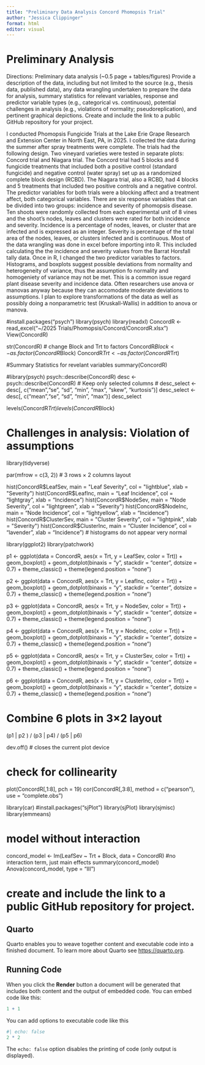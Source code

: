 ---
title: "Preliminary Data Analysis Concord Phomopsis Trial"
author: "Jessica Clippinger"
format: html
editor: visual
---

## 

# Preliminary Analysis

Directions: Preliminary data analysis (\~0.5 page + tables/figures) Provide a description of the data, including but not limited to the source (e.g., thesis data, published data), any data wrangling undertaken to prepare the data for analysis, summary statistics for relevant variables, response and predictor variable types (e.g., categorical vs. continuous), potential challenges in analysis (e.g., violations of normality; pseudoreplication), and pertinent graphical depictions. Create and include the link to a public GitHub repository for your project.

I conducted Phomopsis Fungicide Trials at the Lake Erie Grape Research and Extension Center in North East, PA, in 2025. I collected the data during the summer after spray treatments were complete. The trials had the following design. Two vineyard varieties were tested in separate plots: Concord trial and Niagara trial. The Concord trial had 5 blocks and 6 fungicide treatments that included both a positive control (standard fungicide) and negative control (water spray) set up as a randomized complete block design (RCBD). The Niagara trial, also a RCBD, had 4 blocks and 5 treatments that included two positive controls and a negative control. The predictor variables for both trials were a blocking affect and a treatment affect, both categorical variables. There are six response variables that can be divided into two groups: incidence and severity of phomopsis disease. Ten shoots were randomly collected from each experimental unit of 8 vines and the shoot's nodes, leaves and clusters were rated for both incidence and severity. Incidence is a percentage of nodes, leaves, or cluster that are infected and is expressed as an integer. Severity is percentage of the total area of the nodes, leaves, or clusters infected and is continuous. Most of the data wrangling was done in excel before importing into R. This included calculating the the incidence and severity values from the Barrat Horsfall tally data. Once in R, I changed the two predictor variables to factors. Histograms, and boxplots suggest possible deviations from normality and heterogeneity of variance, thus the assumption fo normality and homogeniety of variance may not be met. This is a common issue regard plant disease severity and incidence data. Often researchers use anova or manovas anyway because they can accomodate moderate deviations to assumptions. I plan to explore transformations of the data as well as possibly doing a nonparametric test (Kruskall-Wallis) in addition to anova or manova.

#install.packages("psych") library(psych) library(readxl) ConcordR \<- read_excel("\~/2025 Trials/Phomopsis/Concord/ConcordR.xlsx") View(ConcordR)

str(ConcordR) \# change Block and Trt to factors ConcordR$Block <- as.factor(ConcordR$Block) ConcordR$Trt <- as.factor(ConcordR$Trt)

#Summary Statistics for revelant variables summary(ConcordR)

#library(psych) psych::describe(ConcordR) desc \<- psych::describe(ConcordR) \# Keep only selected columns \# desc_select \<- desc\[, c("mean","se", "sd", "min", "max", "skew", "kurtosis")\] desc_select \<- desc\[, c("mean","se", "sd", "min", "max")\] desc_select

levels(ConcordR$Trt)
levels(ConcordR$Block)

# Challenges in analysis: Violation of assumptions

library(tidyverse)

par(mfrow = c(3, 2)) \# 3 rows × 2 columns layout

hist(ConcordR$LeafSev, main = "Leaf Severity", col = "lightblue", xlab = "Severity")
hist(ConcordR$LeafInc, main = "Leaf Incidence", col = "lightgray", xlab = "Incidence") hist(ConcordR$NodeSev, main = "Node Severity", col = "lightgreen", xlab = "Severity")
hist(ConcordR$NodeInc, main = "Node Incidence", col = "lightyellow", xlab = "Incidence") hist(ConcordR$ClusterSev, main = "Cluster Severity", col = "lightpink", xlab = "Severity")
hist(ConcordR$ClusterInc, main = "Cluster Incidence", col = "lavender", xlab = "Incidence") \# histograms do not appear very normal

library(ggplot2) library(patchwork)

p1 \<- ggplot(data = ConcordR, aes(x = Trt, y = LeafSev, color = Trt)) + geom_boxplot() + geom_dotplot(binaxis = "y", stackdir = "center", dotsize = 0.7) + theme_classic() + theme(legend.position = "none")

p2 \<- ggplot(data = ConcordR, aes(x = Trt, y = LeafInc, color = Trt)) + geom_boxplot() + geom_dotplot(binaxis = "y", stackdir = "center", dotsize = 0.7) + theme_classic() + theme(legend.position = "none")

p3 \<- ggplot(data = ConcordR, aes(x = Trt, y = NodeSev, color = Trt)) + geom_boxplot() + geom_dotplot(binaxis = "y", stackdir = "center", dotsize = 0.7) + theme_classic() + theme(legend.position = "none")

p4 \<- ggplot(data = ConcordR, aes(x = Trt, y = NodeInc, color = Trt)) + geom_boxplot() + geom_dotplot(binaxis = "y", stackdir = "center", dotsize = 0.7) + theme_classic() + theme(legend.position = "none")

p5 \<- ggplot(data = ConcordR, aes(x = Trt, y = ClusterSev, color = Trt)) + geom_boxplot() + geom_dotplot(binaxis = "y", stackdir = "center", dotsize = 0.7) + theme_classic() + theme(legend.position = "none")

p6 \<- ggplot(data = ConcordR, aes(x = Trt, y = ClusterInc, color = Trt)) + geom_boxplot() + geom_dotplot(binaxis = "y", stackdir = "center", dotsize = 0.7) + theme_classic() + theme(legend.position = "none")

# Combine 6 plots in 3×2 layout

(p1 \| p2 ) / (p3 \| p4) / (p5 \| p6)

dev.off() \# closes the current plot device

# check for collinearity

plot(ConcordR\[,1:8\], pch = 19) cor(ConcordR\[,3:8\], method = c("pearson"), use = "complete.obs")

library(car) #install.packages("sjPlot") library(sjPlot) library(sjmisc) library(emmeans)

# model without interaction

concord_model \<- lm(LeafSev \~ Trt + Block, data = ConcordR) #no interaction term, just main effects summary(concord_model) Anova(concord_model, type = "III")

# create and include the link to a public GitHub repository for project.

## Quarto

Quarto enables you to weave together content and executable code into a finished document. To learn more about Quarto see <https://quarto.org>.

## Running Code

When you click the **Render** button a document will be generated that includes both content and the output of embedded code. You can embed code like this:

```{r}
1 + 1
```

You can add options to executable code like this

```{r}
#| echo: false
2 * 2
```

The `echo: false` option disables the printing of code (only output is displayed).
